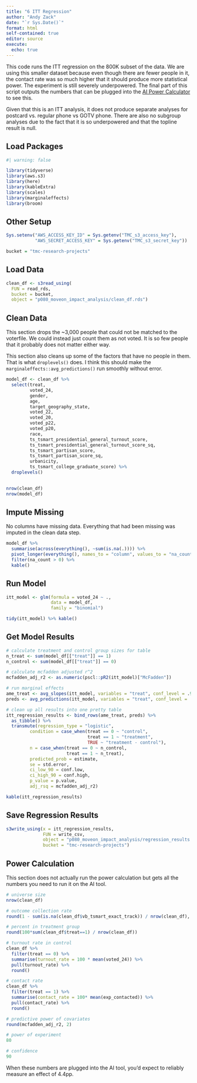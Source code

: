 ```yaml
---
title: "6 ITT Regression"
author: "Andy Zack"
date: "`r Sys.Date()`"
format: html
self-contained: true
editor: source
execute:
  echo: true
---
```


This code runs the ITT regression on the 800K subset of the data. We are using this smaller dataset because even though there are fewer people in it, the contact rate was so much higher that it should produce more statistical power. The experiment is still severely underpowered. The final part of this script outputs the numbers that can be plugged into the [AI Power Calculator](https://analystinstitute.org/power-calculator/) to see this.

Given that this is an ITT analysis, it does not produce separate analyses for postcard vs. regular phone vs GOTV phone. There are also no subgroup analyses due to the fact that it is so underpowered and that the topline result is null.

## Load Packages

```r
#| warning: false

library(tidyverse)
library(aws.s3)
library(here)
library(kableExtra)
library(scales)
library(marginaleffects)
library(broom)
```

## Other Setup

```r
Sys.setenv("AWS_ACCESS_KEY_ID" = Sys.getenv("TMC_s3_access_key"),
           "AWS_SECRET_ACCESS_KEY" = Sys.getenv("TMC_s3_secret_key"))

bucket = "tmc-research-projects"
```

## Load Data

```r
clean_df <- s3read_using(
  FUN = read_rds,
  bucket = bucket,
  object = "p080_moveon_impact_analysis/clean_df.rds")
```

## Clean Data

This section drops the \~3,000 people that could not be matched to the voterfile. We could instead just count them as not voted. It is so few people that it probably does not matter either way.

This section also cleans up some of the factors that have no people in them. That is what `droplevels()` does. I think this should make the `marginaleffects::avg_predictions()` run smoothly without error.

```r
model_df <- clean_df %>%
  select(treat,
         voted_24,
         gender,
         age,
         target_geography_state,
         voted_22,
         voted_20,
         voted_p22,
         voted_p20,
         race,
         ts_tsmart_presidential_general_turnout_score,
         ts_tsmart_presidential_general_turnout_score_sq,
         ts_tsmart_partisan_score,
         ts_tsmart_partisan_score_sq,
         urbanicity,
         ts_tsmart_college_graduate_score) %>%
  droplevels()
  

nrow(clean_df) 
nrow(model_df)
```

## Impute Missing

No columns have missing data. Everything that had been missing was imputed in the clean data step.

```r
model_df %>%
  summarise(across(everything(), ~sum(is.na(.)))) %>%
  pivot_longer(everything(), names_to = "column", values_to = "na_count") %>%
  filter(na_count > 0) %>%
  kable()
```

## Run Model

```r
itt_model <- glm(formula = voted_24 ~ .,
                 data = model_df,
                 family = "binomial")

tidy(itt_model) %>% kable()
```

## Get Model Results

```r
# calculate treatment and control group sizes for table
n_treat <- sum(model_df[["treat"]] == 1)
n_control <- sum(model_df[["treat"]] == 0)

# calculate mcfadden adjusted r^2
mcfadden_adj_r2 <- as.numeric(pscl::pR2(itt_model)["McFadden"])

# run marginal effects
ame_treat <- avg_slopes(itt_model, variables = "treat", conf_level = .9)
preds <- avg_predictions(itt_model, variables = "treat", conf_level = .9)

# clean up all results into one pretty table
itt_regression_results <- bind_rows(ame_treat, preds) %>%
  as_tibble() %>%
  transmute(regression_type = "logistic", 
         condition = case_when(treat == 0 ~ "control",
                               treat == 1 ~ "treatment",
                               TRUE ~ "treatment - control"),
         n = case_when(treat == 0 ~ n_control,
                       treat == 1 ~ n_treat),
         predicted_prob = estimate,
         se = std.error,
         ci_low_90 = conf.low,
         ci_high_90 = conf.high,
         p_value = p.value,
         adj_rsq = mcfadden_adj_r2) 

kable(itt_regression_results)
```

## Save Regression Results

```r
s3write_using(x = itt_regression_results, 
              FUN = write_csv, 
              object = "p080_moveon_impact_analysis/regression_results.csv", 
              bucket = "tmc-research-projects")
```

## Power Calculation

This section does not actually run the power calculation but gets all the numbers you need to run it on the AI tool.

```r
# universe size
nrow(clean_df)

# outcome collection rate
round(1 - sum(is.na(clean_df$vb_tsmart_exact_track)) / nrow(clean_df), digits = 2) * 100

# percent in treatment group
round(100*sum(clean_df$treat==1) / nrow(clean_df))

# turnout rate in control
clean_df %>%
  filter(treat == 0) %>%
  summarise(turnout_rate = 100 * mean(voted_24)) %>%
  pull(turnout_rate) %>%
  round()

# contact rate
clean_df %>%
  filter(treat == 1) %>%
  summarise(contact_rate = 100* mean(exp_contacted)) %>%
  pull(contact_rate) %>%
  round()

# predictive power of covariates
round(mcfadden_adj_r2, 2)

# power of experiment
80

# confidence
90
```

When these numbers are plugged into the AI tool, you'd expect to reliably measure an effect of 4.4pp.
